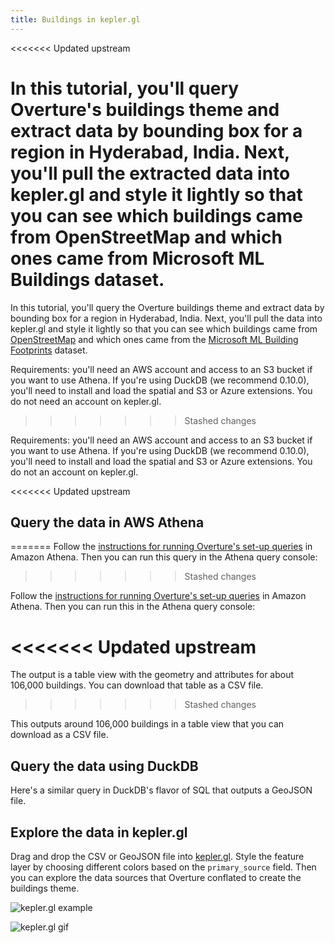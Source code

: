 ```yaml
---
title: Buildings in kepler.gl
---
```


<<<<<<< Updated upstream

In this tutorial, you'll query Overture's buildings theme and extract data by bounding box for a region in Hyderabad, India. Next, you'll pull the extracted data into kepler.gl and style it lightly so that you can see which buildings came from OpenStreetMap and which ones came from Microsoft ML Buildings dataset.
=======
 In this tutorial, you'll query the Overture buildings theme and extract data by bounding box for a region in Hyderabad, India. Next, you'll pull the data into kepler.gl and style it lightly so that you can see which buildings came from [OpenStreetMap](https://wiki.openstreetmap.org/wiki/Key:building) and which ones came from the [Microsoft ML Building Footprints](https://github.com/microsoft/GlobalMLBuildingFootprints) dataset.

 Requirements: you'll need an AWS account and access to an S3 bucket if you want to use Athena. If you're using DuckDB (we recommend 0.10.0), you'll need to install and load the spatial and S3 or Azure extensions. You do not need an account on kepler.gl. 
>>>>>>> Stashed changes

Requirements: you'll need an AWS account and access to an S3 bucket if you want to use Athena. If you're using DuckDB (we recommend 0.10.0), you'll need to install and load the spatial and S3 or Azure extensions. You do not an account on kepler.gl. 

<<<<<<< Updated upstream
## Query the data in AWS Athena
=======
 Follow the [instructions for running Overture's set-up queries](./../../accessing-data/cloud-services) in Amazon Athena. Then you can run this query in the Athena query console:
>>>>>>> Stashed changes

Follow the [instructions for running Overture's set-up queries](./../../accessing-data/cloud-services) in Amazon Athena. Then you can run this in the Athena query console:

<<<<<<< Updated upstream
<QueryBuilder query={HyderabadBuildingsAthena}></QueryBuilder>
=======
 The output is a table view with the geometry and attributes for about 106,000 buildings. You can download that table as a CSV file. 
>>>>>>> Stashed changes

This outputs around 106,000 buildings in a table view that you can download as a CSV file. 

## Query the data using DuckDB
Here's a similar query in DuckDB's flavor of SQL that outputs a GeoJSON file. 

<QueryBuilder query={HyderabadBuildingsDuckDB}></QueryBuilder>

## Explore the data in kepler.gl
Drag and drop the CSV or GeoJSON file into [kepler.gl](https://kepler.gl/demo). Style the feature layer by choosing different colors based on the `primary_source` field. Then you can explore the data sources that Overture conflated to create the buildings theme.

![kepler.gl example](/img/kepler-overture-hyderabad.png)

![kepler.gl gif](/img/kepler_overture_buildings_hyderabad.gif)
